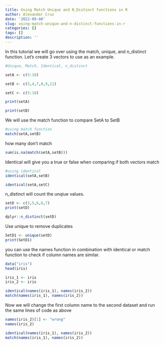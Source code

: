 ```yaml
---
title: Using Match Unique and N_Distinct functions in R
author: Alexander Cruz
date: '2022-09-08'
slug: using-match-unique-and-n-distinct-functions-in-r
categories: []
tags: []
description: ''
---
```


In this tutorial we will go over using the match, unique, and n_distinct function.  Let's create 3 vectors to use as an example.
```r
#Unique, Match, Identical, n_distinct 

setA <- c(5:10)

setB <- c(5,4,7,8,9,11)

setC <- c(5:10)

print(setA)

print(setB)
```

We will use the match function to compare SetA to SetB
```r
#using match function
match(setA,setB)
```

how many don't match
```r
sum(is.na(match(setA,setB)))
```

Identical will give you a true or false when comparing if both vectors match
```r
#using identical 
identical(setA,setB)

identical(setA,setC)
```

n_distinct will count the unqiue values.
```r
setD <- c(5,5,6,6,7)
print(setD)

dplyr::n_distinct(setD)

```

Use unique to remove duplicates
```r
SetD1 <- unique(setD)
print(SetD1)
```

you can use the names function in combination with identical or match function to check if column names are similar.
```r
data("iris")
head(iris)

iris_1 <- iris
iris_2 <- iris

identical(names(iris_1), names(iris_2))
match(names(iris_1), names(iris_2))
```

Now we will change the first column name to the second dataset and run the same lines of code as above
```r
names(iris_2)[1] <- "wrong"
names(iris_2)

identical(names(iris_1), names(iris_2))
match(names(iris_1), names(iris_2))
```




